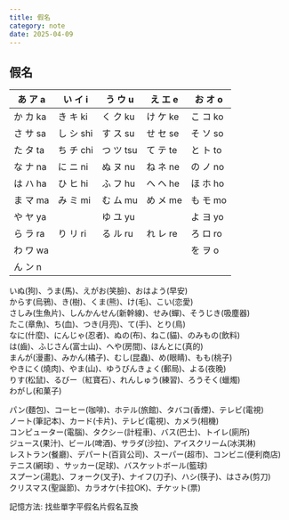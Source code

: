 ---
title: 假名
category: note
date: 2025-04-09
---

## 假名

|あ ア a|い イ i|う ウ u|え エ e|お オ o|
|--|--|--|--|--|
|か カ ka|き キ ki|く ク ku|け ケ ke|こ コ ko|
|さ サ sa|し シ shi|す ス su|せ セ se|そ ソ so|
|た タ ta|ち チ chi|つ ツ tsu|て テ te|と ト to|
|な ナ na|に ニ ni|ぬ ヌ nu|ね ネ ne|の ノ no|
|は ハ ha|ひ ヒ hi|ふ フ hu|へ ヘ he|ほ ホ ho|
|ま マ ma|み ミ mi|む ム mu|め メ me|も モ mo|
|や ヤ ya||ゆ ユ yu||よ ヨ yo|
|ら ラ ra|り リ ri|る ル ru|れ レ re|ろ ロ ro|
|わ ワ wa||||を ヲ o|
|ん ン n|

いぬ(狗)、うま(馬)、えがお(笑臉)、おはよう(早安)\
からす(烏鴉)、き(樹)、くま(熊)、け(毛)、こい(恋愛)\
さしみ(生魚片)、しんかんせん(新幹線)、せみ(蟬)、そうじき(吸塵器) \
たこ(章魚)、ち(血)、つき(月亮)、て(手)、とり(鳥)\
なに(什麼)、にんじゃ(忍者)、ぬの(布)、ねこ(貓)、のみもの(飲料) \
は(齒)、ふじさん(富士山)、へや(房間)、ほんとに(真的) \
まんが(漫畫)、みかん(橘子)、むし(昆蟲)、め(眼睛)、もも(桃子)\
やきにく(燒肉)、やま(山)、ゆうびんきょく(郵局)、よる(夜晚)\
りす(松鼠)、るびー（紅寶石）、れんしゅう(練習)、ろうそく(蠟燭) \
わがし(和菓子)

パン(麵包)、コーヒー(咖啡)、ホテル(旅館)、タバコ(香煙)、テレビ(電視) \
ノート(筆記本)、カード(卡片)、テレビ(電視)、カメラ(相機) \
コンピューター(電腦)、タクシ－(計程車)、バス(巴士)、トイレ(廁所) \
ジュース(果汁)、ビール(啤酒)、サラダ(沙拉)、アイスクリーム(冰淇淋)\
レストラン(餐廳)、デパート(百貨公司)、スーパー(超市)、コンビニ(便利商店) \
テニス(網球) 、サッカー(足球)、バスケットボール(籃球) \
スプーン(湯匙)、フォーク(叉子)、ナイフ(刀子)、ハシ(筷子)、はさみ(剪刀) \
クリスマス(聖誕節)、カラオケ(卡拉OK)、チケット(票)

記憶方法: 找些單字平假名片假名互換
